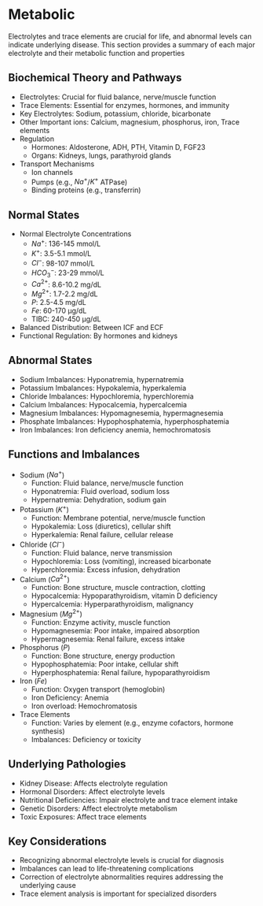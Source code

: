 # Metabolic {-}

Electrolytes and trace elements are crucial for life, and abnormal levels can indicate underlying disease. This section provides a summary of each major electrolyte and their metabolic function and properties

## **Biochemical Theory and Pathways** {-}

*   Electrolytes: Crucial for fluid balance, nerve/muscle function
*   Trace Elements: Essential for enzymes, hormones, and immunity
*   Key Electrolytes: Sodium, potassium, chloride, bicarbonate
*   Other Important ions: Calcium, magnesium, phosphorus, iron, Trace elements
*   Regulation
    *   Hormones: Aldosterone, ADH, PTH, Vitamin D, FGF23
    *   Organs: Kidneys, lungs, parathyroid glands
*   Transport Mechanisms
    *   Ion channels
    *   Pumps (e.g., $Na^+$/$K^+$ ATPase)
    *   Binding proteins (e.g., transferrin)

## **Normal States** {-}

*   Normal Electrolyte Concentrations
    *   $Na^+$: 136-145 mmol/L
    *   $K^+$: 3.5-5.1 mmol/L
    *   $Cl^-$: 98-107 mmol/L
    *   $HCO_3^-$: 23-29 mmol/L
    *   $Ca^{2+}$: 8.6-10.2 mg/dL
    *   $Mg^{2+}$: 1.7-2.2 mg/dL
    *   $P$: 2.5-4.5 mg/dL
    *   $Fe$: 60-170 μg/dL
    *   TIBC: 240-450 μg/dL
*   Balanced Distribution: Between ICF and ECF
*   Functional Regulation: By hormones and kidneys

## **Abnormal States** {-}

*   Sodium Imbalances: Hyponatremia, hypernatremia
*   Potassium Imbalances: Hypokalemia, hyperkalemia
*   Chloride Imbalances: Hypochloremia, hyperchloremia
*   Calcium Imbalances: Hypocalcemia, hypercalcemia
*   Magnesium Imbalances: Hypomagnesemia, hypermagnesemia
*   Phosphate Imbalances: Hypophosphatemia, hyperphosphatemia
*   Iron Imbalances: Iron deficiency anemia, hemochromatosis

## **Functions and Imbalances** {-}

*   Sodium ($Na^+$)
    *   Function: Fluid balance, nerve/muscle function
    *   Hyponatremia: Fluid overload, sodium loss
    *   Hypernatremia: Dehydration, sodium gain
*   Potassium ($K^+$)
    *   Function: Membrane potential, nerve/muscle function
    *   Hypokalemia: Loss (diuretics), cellular shift
    *   Hyperkalemia: Renal failure, cellular release
*   Chloride ($Cl^-$)
    *   Function: Fluid balance, nerve transmission
    *   Hypochloremia: Loss (vomiting), increased bicarbonate
    *   Hyperchloremia: Excess infusion, dehydration
*   Calcium ($Ca^{2+}$)
    *   Function: Bone structure, muscle contraction, clotting
    *   Hypocalcemia: Hypoparathyroidism, vitamin D deficiency
    *   Hypercalcemia: Hyperparathyroidism, malignancy
*   Magnesium ($Mg^{2+}$)
    *   Function: Enzyme activity, muscle function
    *   Hypomagnesemia: Poor intake, impaired absorption
    *   Hypermagnesemia: Renal failure, excess intake
*   Phosphorus ($P$)
    *   Function: Bone structure, energy production
    *   Hypophosphatemia: Poor intake, cellular shift
    *   Hyperphosphatemia: Renal failure, hypoparathyroidism
*   Iron ($Fe$)
    *   Function: Oxygen transport (hemoglobin)
    *   Iron Deficiency: Anemia
    *   Iron overload: Hemochromatosis
*   Trace Elements
    *   Function: Varies by element (e.g., enzyme cofactors, hormone synthesis)
    *   Imbalances: Deficiency or toxicity

## **Underlying Pathologies** {-}

*   Kidney Disease: Affects electrolyte regulation
*   Hormonal Disorders: Affect electrolyte levels
*   Nutritional Deficiencies: Impair electrolyte and trace element intake
*   Genetic Disorders: Affect electrolyte metabolism
*   Toxic Exposures: Affect trace elements

## **Key Considerations** {-}

*   Recognizing abnormal electrolyte levels is crucial for diagnosis
*   Imbalances can lead to life-threatening complications
*   Correction of electrolyte abnormalities requires addressing the underlying cause
*   Trace element analysis is important for specialized disorders